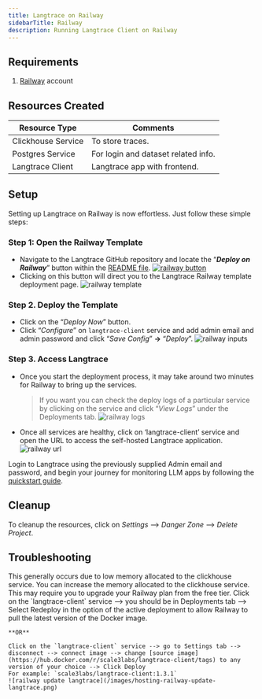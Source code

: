 ```yaml
---
title: Langtrace on Railway
sidebarTitle: Railway
description: Running Langtrace Client on Railway
---
```


## Requirements

1. [Railway](https://railway.app/) account

## Resources Created

| Resource Type      | Comments                            |
| ------------------ | ----------------------------------- |
| Clickhouse Service | To store traces.                    |
| Postgres Service   | For login and dataset related info. |
| Langtrace Client   | Langtrace app with frontend.        |

## Setup

Setting up Langtrace on Railway is now effortless. Just follow these simple steps:

### Step 1: Open the Railway Template

- Navigate to the Langtrace GitHub repository and locate the “**_Deploy on Railway_**” button within the [README file](https://github.com/Scale3-Labs/langtrace?tab=readme-ov-file).
  [![railway button](/images/hosting-deploy-on-railway-button.png)](https://railway.app/template/8dNq1c?referralCode=MA2S9H)
- Clicking on this button will direct you to the Langtrace Railway template deployment page.
  ![railway template](/images/hosting-railway-template.png)

### Step 2. Deploy the Template

- Click on the “_Deploy Now_” button.
- Click “_Configure_” on `langtrace-client` service and add admin email and admin password and click “_Save Config_” **→** “_Deploy_”.
  ![railway inputs](/images/hosting-railway-inputs.png)

### Step 3. Access Langtrace

- Once you start the deployment process, it may take around two minutes for Railway to bring up the services.

  > If you want you can check the deploy logs of a particular service by clicking on the service and click “_View Logs_” under the Deployments tab.
  > ![railway logs](/images/hosting-railway-view-logs.png)

- Once all services are healthy, click on ‘langtrace-client’ service and open the URL to access the self-hosted Langtrace application.
  ![railway url](/images/hosting-railway-url-instruction.png)

Login to Langtrace using the previously supplied Admin email and password, and begin your journey for monitoring LLM apps by following the [quickstart guide](/quickstart).

## Cleanup

To cleanup the resources, click on _Settings_ --> _Danger Zone_ --> _Delete Project_.

## Troubleshooting

<AccordionGroup>
	<Accordion title="Clickhouse service keeps restarting or crashing ">
		This generally occurs due to low memory allocated to the clickhouse service.
		You can increase the memory allocated to the clickhouse service. This may
		require you to upgrade your Railway plan from the free tier.
	</Accordion>
	<Accordion title="Update Langtrace version">
    Click on the `langtrace-client` service --> you should be in Deployments tab --> Select Redeploy in the option of the active deployment to allow Railway to pull the latest version of the Docker image.

    **OR**

    Click on the `langtrace-client` service --> go to Settings tab -->
    disconnect --> connect image --> change [source image](https://hub.docker.com/r/scale3labs/langtrace-client/tags) to any version of your choice --> Click Deploy
    For example: `scale3labs/langtrace-client:1.3.1`
    ![railway update langtrace](/images/hosting-railway-update-langtrace.png)

  </Accordion>

</AccordionGroup>
